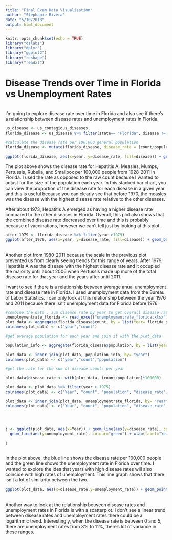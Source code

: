 ```yaml
---
title: "Final Exam Data Visualization"
author: "Stephanie Rivera"
date: "5/10/2018"
output: html_document
---
```


```r
knitr::opts_chunk$set(echo = TRUE)
library("dslabs")
library("dplyr")
library("ggplot2")
library("reshape")
library("readxl")

```



# Disease Trends over Time in Florida vs Unemployment Rates

<br/> I'm going to explore disease rate over time in Florida and also see if there's a relationship between disease rates and unemployment rates in Florida. 

```r

us_disease <- us_contagious_diseases
florida_disease <- us_disease %>% filter(state== "Florida", disease != "Polio")

#calculate the disease rate per 100,000 general population
florida_disease <- mutate(florida_disease, disease_rate = (count/population)*100000)

```

```r

ggplot(florida_disease, aes(x=year, y=disease_rate, fill=disease)) + geom_bar(stat='identity') + xlab(label="Years (1928 - 2011) ") + ylab(label="Disease rate (per 100,000 people) ") + ggtitle(label="Disease rate in Florida")

```


  The plot above shows the disease rate for Hepatitis A, Measles, Mumps, Pertussis, Rubella, and Smallpox per 100,000 people from 1928-2011 in Florida. I used the rate as opposed to the raw count because I wanted to adjust for the size of the population each year. In this stacked bar chart, you can view the proportion of the disease rate for each disease in a given year and this is useful because you can clearly see that before 1970, the measles was the disease with the highest disease rate relative to the other diseases. 

After about 1973, Hepatitis A emerged as having a higher disease rate compared to the other diseases in Florida. Overall, this plot also shows that the combined disease rate decreased over time and this is probably because of vaccinations, however we can't tell just by looking at this plot. 

```r

after_1979 <- florida_disease %>% filter(year >1979)
ggplot(after_1979, aes(x=year, y=disease_rate, fill=disease)) + geom_bar(stat='identity') + xlab(label="Years (1980 - 2011) ") + ylab(label="Disease rate (per 100,000 people) ") + ggtitle(label="Disease rate in Florida")

```
  <br/> Another plot from 1980-2011 because the scale in the previous plot prevented us from clearly seeing trends for this range of years. After 1979, Hepatitis A was the disease with the highest disease rate and it occupied the majority until about 2006 when Pertussis made up more of the total disease rate for that year and the years after until 2011. 


  I want to see if there is a relationship between average anual unemployment rate and disease rate in Florida. I used unemployment data from the Bureau of Labor Statistics. I can only look at this relationship between the year 1976 and 2011 because there isn't unemployment data for Florida before 1976.  

```r
#combine the data , sum disease rate by year to get overall disease rate
unemploymentrate_florida <- read_excel("unemploymentrate_florida.xlsx")
plot_data <- aggregate(florida_disease$count, by = list(Year= florida_disease$year), FUN=sum)
colnames(plot_data) <- c("year","count")

#get average population for each year and join it with the plot_data

population_info <- aggregate(florida_disease$population, by = list(year= florida_disease$year), FUN=mean)

plot_data <- inner_join(plot_data, population_info, by= "year")
colnames(plot_data) <- c("year","count","population")

#get the rate for the sum of disease counts per year

plot_data$disease_rate <- with(plot_data, (count/population)*100000)

plot_data <- plot_data %>% filter(year > 1975)
colnames(plot_data) <- c("Year", "count", "population", "disease_rate")

plot_data <- inner_join(plot_data, unemploymentrate_florida, by= "Year")
colnames(plot_data) <- c("Year", "count", "population", "disease_rate","unemployment_rate")




j <- ggplot(plot_data, aes(x=Year)) + geom_line(aes(y=disease_rate), colour="blue") +
  geom_line(aes(y=unemployment_rate), colour="green") + xlab(label="Years (1976 - 2011) ") + ylab(label="Disease rate & Unemployment rate ") + ggtitle(label="Disease rate in Florida compared to Unemployment rate in Florida") 

j


```
  <br/> In the plot above, the blue line shows the disease rate per 100,000 people and the green line shows the unemployment rate in Florida over time. I wanted to explore the idea that years with high disease rates will also coincide with high rates of unemployment. This line graph shows that there isn't a lot of similarity between the two. 

```r
ggplot(plot_data, aes(x=disease_rate,y=unemployment_rate)) + geom_point() + xlab(label="Disease Rate") + ylab(label="Unemployment Rate") + ggtitle(label="Unemployment and Disease Rate in Florida Years (1976 - 2011)")
```
  <br/> Another way to look at the relationship between disease rates and unemployment rates in Florida is with a scatterplot. I don't see a linear trend between disease rates and unemployment rates there could be a logarithmic trend. Interestingly, when the disease rate is between 0 and 5, there are unemployment rates from 3% to 11%, there's lot of variance in these ranges. 



